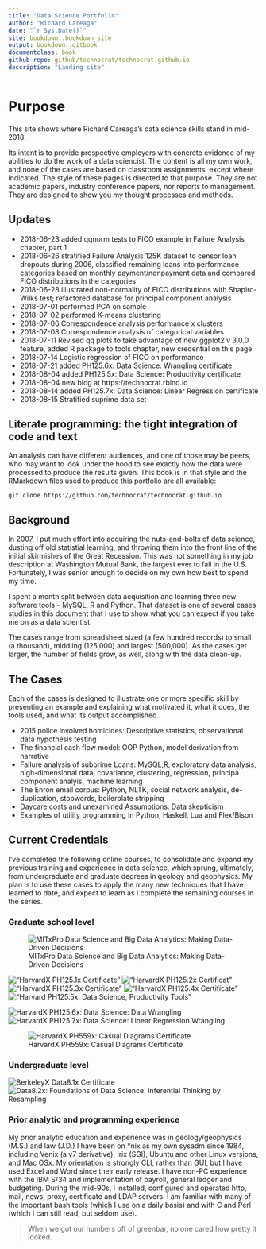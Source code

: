 ```yaml
--- 
title: "Data Science Portfolio"
author: "Richard Careaga"
date: "`r Sys.Date()`"
site: bookdown::bookdown_site
output: bookdown::gitbook
documentclass: book
github-repo: github/technocrat/technocrat.github.io
description: "Landing site"
---
```

# Purpose  {#preface}

This site shows where Richard Careaga's data science skills stand in mid-2018. 

Its intent is to provide prospective employers with concrete evidence of my abilities to do the work of a data sciencist. The content is all my own work, and none of the cases are based on classroom assignments, except where indicated. The style of these pages is directed to that purpose. They are not academic papers, industry conference papers, nor reports to management. They are designed to show you my thought processes and methods.

## Updates

* 2018-06-23 added qqnorm tests to FICO example in Failure Analysis chapter, part 1
* 2018-06-26 stratified Failure Analysis 125K dataset to censor loan dropouts during 2006, classified remaining loans into performance categories based on monthly payment/nonpayment data and compared FICO distributions in the categories
* 2018-06-28 illustrated non-normality of FICO distributions with Shapiro-Wilks test; refactored database for principal component analysis
* 2018-07-01 performed PCA on sample
* 2018-07-02 performed K-means clustering
* 2018-07-06 Correspondence analysis performance x clusters
* 2018-07-08 Correspondence analysis of categorical variables
* 2018-07-11 Revised qq plots to take advantage of new ggplot2 v 3.0.0 
  feature, added R package to tools chapter, new credential on this page
* 2018-07-14 Logistic regression of FICO on performance
* 2018-07-21 added PH125.6x: Data Science: Wrangling certificate
* 2018-08-04 added PH125.5x: Data Science: Productivity certificate
* 2018-08-04 new blog at https://technocrat.rbind.io
* 2018-08-14 added PH125.7x: Data Science: Linear Regression certificate
* 2018-08-15 Stratified suprime data set

## Literate programming: the tight integration of code and text

An analysis can have different audiences, and one of those may be peers, who may want to look under the hood to see exactly how the data were processed to produce the results given. This book is in that style and the RMarkdown files used to produce this portfolio are all available: 

    git clone https://github.com/technocrat/technocrat.github.io

## Background

In 2007, I put much effort into acquiring the nuts-and-bolts of data science, dusting off old statistial learning, and throwing them into the front line of the initial skirmishes of the Great Recession. This was not something in my job description at Washington Mutual Bank, the largest ever to fail in the U.S. Fortunately, I was senior enough to decide on my own how best to spend my time. 

I spent a month split between data acquisition and learning three new software tools -- MySQL, R and Python. That dataset is one of several cases studies in this document that I use to show what you can expect if you take me on as a data scientist.

The cases range from spreadsheet sized (a few hundred records) to small (a thousand), middling (125,000) and largest (500,000). As the cases get larger, the number of fields grow, as well, along with the data clean-up.

## The Cases

Each of the cases is designed to illustrate one or more specific skill by presenting an example and explaining what motivated it, what it does, the tools used, and what its output accomplished.

* 2015 police involved homicides: Descriptive statistics, observational data hypothesis testing
* The financial cash flow model: OOP Python, model derivation from narrative
* Failure analysis of subprime Loans: MySQL,R, exploratory data analysis, high-dimensional data, covariance, clustering, regression, principa component analyis, machine learning
* The Enron email corpus: Python, NLTK, social network analysis, de-duplication, stopwords, boilerplate stripping
* Daycare costs and unexamined Assumptions: Data skepticism
* Examples of utility programming in Python, Haskell, Lua and Flex/Bison

## Current Credentials

I've completed the following online courses, to consolidate and expand my previous training and experience in data science, which sprung, ultimately, from undergraduate and graduate degrees in geology and geophysics. My plan is to use these cases to apply the many new techniques that I have learned to date, and expect to learn as I complete the remaining courses in the series.

### Graduate school level

![MITxPro Data Science and Big Data Analytics: Making Data-Driven Decisions](https://s3-us-west-2.amazonaws.com/tuva/MITxPRO+DSx+Certificate+%7C+MIT+xPro.png)

!["HarvardX PH125.1x Certificate"](https://s3-us-west-2.amazonaws.com/tuva/HarvardX+PH125.1x+Certificate+%7C+edX.png)
!["HarvardX PH125.2x Certificat"](https://s3-us-west-2.amazonaws.com/tuva/HarvardX+PH125.2x+Certificate+%7C+edX.png)
!["HarvardX PH125.3x Certificate"](https://s3-us-west-2.amazonaws.com/tuva/HarvardX+PH125.3x+Certificate+%7C+edX.png)
!["HarvardX PH125.4x Certificate"](https://s3-us-west-2.amazonaws.com/tuva/HarvardX+PH125.4x+Certificate+%7C+edX.png)
!["Harvard PH125.5x: Data Science, Productivity Tools"](https://s3-us-west-2.amazonaws.com/tuva/HarvardX+PH125.5x+Certificate+%7C+edX.png )

![HarvardX PH125.6x: Data Science: Data Wrangling](https://s3-us-west-2.amazonaws.com/tuva/HarvardX+PH125.6x+Certificate+%7C+edX.png)
![HarvardX PH125.7x: Data Science: Linear Regression Wrangling](https://s3-us-west-2.amazonaws.com/tuva/HarvardX+PH125.7x+Certificate+%7C+edX.png)
 
![HarvardX PH559x: Casual Diagrams  Certificate](https://s3-us-west-2.amazonaws.com/tuva/HarvardX+PH559x+Certificate+%7C+edX.png)

### Undergraduate level

![BerkeleyX Data8.1x Certificate](https://s3-us-west-2.amazonaws.com/tuva/BerkeleyX+Data8.1x+Certificate+%7C+edX.png)
![Data8.2x: Foundations of Data Science: Inferential Thinking by Resampling](https://s3-us-west-2.amazonaws.com/tuva/BerkeleyX+Data8.2x+Certificate+%7C+edX.png)
 
 
### Prior analytic and programming experience

My prior analytic education and experience was in geology/geophysics (M.S.) and law (J.D.) I have been on *nix as my own sysadm since 1984, including Venix (a v7 derivative), Irix (SGI), Ubuntu and other Linux versions, and Mac OSx. My orientation is strongly CLI, rather than GUI, but I have used Excel and Word since their early release. I have non-PC experience with the IBM S/34 and implementation of payroll, general ledger and budgeting. During the mid-90s, I installed, configured and operated http, mail, news, proxy, certificate and LDAP servers. I am familiar with many of the important bash tools (which I use on a daily basis) and with C and Perl (which I can still read, but seldom use).

> When we got our numbers off of greenbar, no one cared how pretty it looked. 
